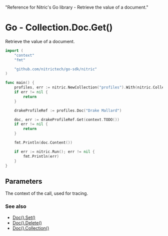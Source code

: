   "Reference for Nitric's Go library - Retrieve the value of a document."

# Go - Collection.Doc.Get()

Retrieve the value of a document.

```go
import (
	"context"
	"fmt"

	"github.com/nitrictech/go-sdk/nitric"
)

func main() {
	profiles, err := nitric.NewCollection("profiles").With(nitric.CollectionReading)
	if err != nil {
		return
	}

	drakeProfileRef := profiles.Doc("Drake Mallard")

	doc, err := drakeProfileRef.Get(context.TODO())
	if err != nil {
		return
	}

	fmt.Println(doc.Content())

	if err := nitric.Run(); err != nil {
		fmt.Println(err)
	}
}
```

## Parameters

<Properties>
  <Property name="ctx" required type="context">
    The context of the call, used for tracing.
  </Property>
</Properties>

### See also

- [Doc().Set()](./collection-doc-set)
- [Doc().Delete()](./collection-doc-delete)
- [Doc().Collection()](./collection-doc-collection)
